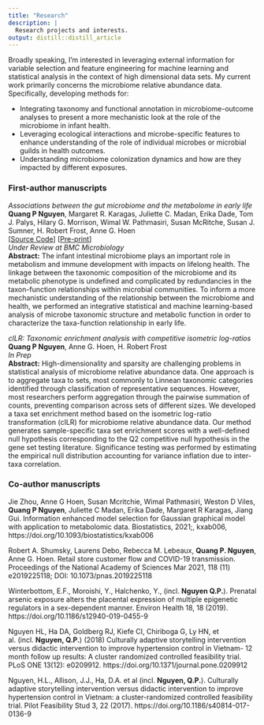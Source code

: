 ```yaml
---
title: "Research"
description: |
  Research projects and interests.
output: distill::distill_article 
---
```


Broadly speaking, I'm interested in leveraging external information for variable selection and feature engineering for machine learning and statistical analysis in the context of high dimensional data sets. My current work primarily concerns the microbiome relative abundance data. Specifically, developing methods for:   

* Integrating taxonomy and functional annotation in microbiome-outcome analyses to present a more mechanistic look at the role of the microbiome in infant health.   
* Leveraging ecological interactions and microbe-specific features to enhance understanding of the role of individual microbes or microbial guilds in health outcomes.  
* Understanding microbiome colonization dynamics and how are they impacted by different exposures.      

### First-author manuscripts    

*Associations between the gut microbiome and the metabolome in early life*  
**Quang P Nguyen**, Margaret R. Karagas, Juliette C. Madan, Erika Dade, Tom J. Palys, Hilary G. Morrison, Wimal W. Pathmasiri, Susan McRitche, Susan J. Sumner, H. Robert Frost, Anne G. Hoen  
[[Source Code](https://github.com/qpmnguyen/infant_metabolome_microbiome)] [[Pre-print](https://www.researchsquare.com/article/rs-79308/v1)]    
*Under Review at BMC Microbiology*  
**Abstract:** The infant intestinal microbiome plays an important role in metabolism and immune development with impacts on lifelong health. The linkage between the taxonomic composition of the microbiome and its metabolic phenotype is undefined and complicated by redundancies in the taxon-function relationships within microbial communities. To inform a more mechanistic understanding of the relationship between the microbiome and health, we performed an integrative statistical and machine learning-based analysis of microbe taxonomic structure and metabolic function in order to characterize the taxa-function relationship in early life.

*cILR: Taxonomic enrichment analysis with competitive isometric log-ratios*  
**Quang P Nguyen**, Anne G. Hoen, H. Robert Frost   
*In Prep*  
**Abstract:** High-dimensionality and sparsity are challenging problems in statistical analysis of microbiome relative abundance data. One approach is to aggregate taxa to sets, most commonly to Linnean taxonomic categories identified through classification of representative sequences. However, most researchers perform aggregation through the pairwise summation of counts, preventing comparison across sets of different sizes. We developed a taxa set enrichment method based on the isometric log-ratio transformation (cILR) for microbiome relative abundance data. Our method generates sample-specific taxa set enrichment scores with a well-defined null hypothesis corresponding to the Q2 competitive null hypothesis in the gene set testing literature. Significance testing was performed by estimating the empirical null distribution accounting for variance inflation due to inter-taxa correlation.   

### Co-author manuscripts  
Jie Zhou, Anne G Hoen, Susan Mcritchie, Wimal Pathmasiri, Weston D Viles, **Quang P Nguyen**, Juliette C Madan, Erika Dade, Margaret R Karagas, Jiang Gui. Information enhanced model selection for Gaussian graphical model with application to metabolomic data. Biostatistics, 2021;, kxab006, https://doi.org/10.1093/biostatistics/kxab006  

Robert A. Shumsky, Laurens Debo, Rebecca M. Lebeaux, **Quang P. Nguyen**, Anne G. Hoen. Retail store customer flow and COVID-19 transmission. Proceedings of the National Academy of Sciences Mar 2021, 118 (11) e2019225118; DOI: 10.1073/pnas.2019225118

Winterbottom, E.F., Moroishi, Y., Halchenko, Y., (incl. **Nguyen Q.P.**). Prenatal arsenic exposure alters the placental expression of multiple epigenetic regulators in a sex-dependent manner. Environ Health 18, 18 (2019). https://doi.org/10.1186/s12940-019-0455-9  

Nguyen HL, Ha DA, Goldberg RJ, Kiefe CI, Chiriboga G, Ly HN, et al. (incl. **Nguyen, Q.P.**) (2018) Culturally adaptive storytelling intervention versus didactic intervention to improve hypertension control in Vietnam- 12 month follow up results: A cluster randomized controlled feasibility trial. PLoS ONE 13(12): e0209912. https://doi.org/10.1371/journal.pone.0209912

Nguyen, H.L., Allison, J.J., Ha, D.A. et al (incl. **Nguyen, Q.P.**). Culturally adaptive storytelling intervention versus didactic intervention to improve hypertension control in Vietnam: a cluster-randomized controlled feasibility trial. Pilot Feasibility Stud 3, 22 (2017). https://doi.org/10.1186/s40814-017-0136-9  




